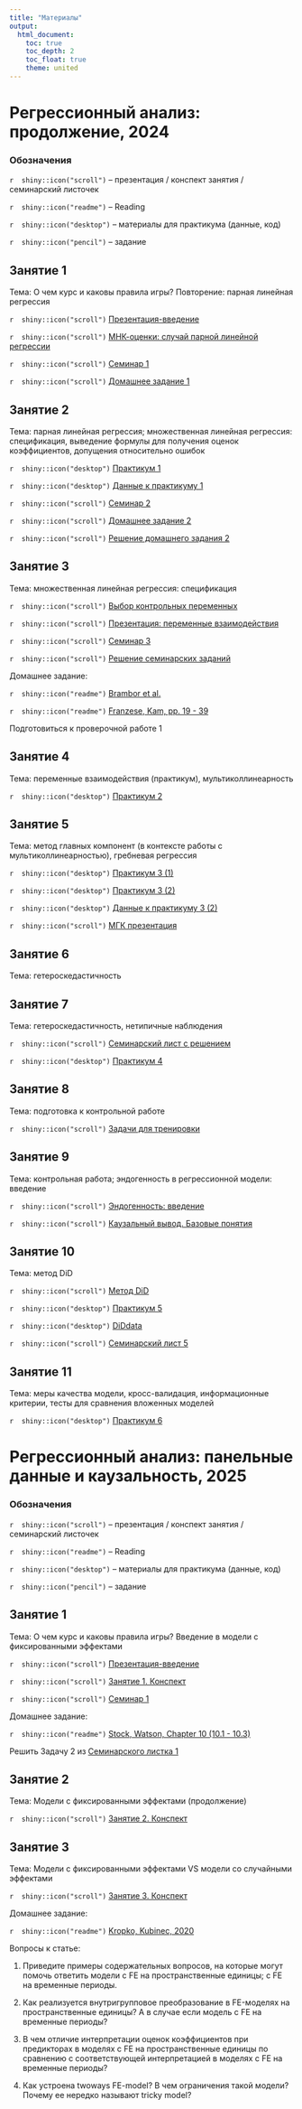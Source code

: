 ```yaml
---
title: "Материалы"
output: 
  html_document:
    toc: true
    toc_depth: 2
    toc_float: true
    theme: united
---
```

# Регрессионный анализ: продолжение, 2024
 
### Обозначения
 
`r  shiny::icon("scroll")` -- презентация / конспект занятия / семинарский листочек
 
`r  shiny::icon("readme")` -- Reading
 
`r  shiny::icon("desktop")` -- материалы для практикума (данные, код)
 
`r  shiny::icon("pencil")` -- задание 
 
## Занятие 1
 
Тема: О чем курс и каковы правила игры? Повторение: парная линейная регрессия
  
`r  shiny::icon("scroll")` <a href="polit_reg_intro_2024.pdf" title=>Презентация-введение</a> 

`r  shiny::icon("scroll")` <a href="OLS_1.pdf" title=>МНК-оценки: случай парной линейной регрессии</a> 

`r  shiny::icon("scroll")` <a href="reg_seminar1.pdf" title=>Семинар 1</a> 

`r  shiny::icon("scroll")` <a href="reg_hw1_2024.pdf" title=>Домашнее задание 1</a> 

## Занятие 2
 
Тема: парная линейная регрессия; множественная линейная регрессия: спецификация, выведение формулы для получения оценок коэффициентов, допущения относительно ошибок

`r  shiny::icon("desktop")` <a href="reg_lab1_2024.ipynb" title=>Практикум 1</a> 

`r  shiny::icon("desktop")` <a href="lab1.dta" title=>Данные к практикуму 1</a> 
  
`r  shiny::icon("scroll")` <a href="reg_seminar2_2024.pdf" title=>Семинар 2</a> 

`r  shiny::icon("scroll")` <a href="reg_hw2_2024.pdf" title=>Домашнее задание 2</a> 

`r  shiny::icon("scroll")` <a href="reg_hw2_solution_.pdf" title=>Решение домашнего задания 2</a> 

## Занятие 3
 
Тема: множественная линейная регрессия: спецификация

`r  shiny::icon("scroll")` <a href="reg_backdoor.pdf" title=>Выбор контрольных переменных</a> 

`r  shiny::icon("scroll")` <a href="reg_interaction_presentation.pdf" title=>Презентация: переменные взаимодействия</a> 

`r  shiny::icon("scroll")` <a href="reg_seminar3.pdf" title=>Семинар 3</a> 

`r  shiny::icon("scroll")` <a href="reg_interactions_solution.pdf" title=>Решение семинарских заданий</a> 


Домашнее задание: 

`r  shiny::icon("readme")` <a href="https://disk.yandex.ru/i/XhNnotShTyC8dw" title=> Brambor et al.</a>
 
`r  shiny::icon("readme")` <a href="https://disk.yandex.ru/i/ufuj_2Ks2FglpQ" title=> Franzese, Kam, pp. 19 - 39 </a>

Подготовиться к проверочной работе 1


## Занятие 4
 
Тема: переменные взаимодействия (практикум), мультиколлинеарность 

`r  shiny::icon("desktop")` <a href="reg_lab2_2024.ipynb" title=>Практикум 2</a>

## Занятие 5
 
Тема: метод главных компонент (в контексте работы с мультиколлинеарностью), гребневая регрессия 

`r  shiny::icon("desktop")` <a href="reg_lab3_1_2024_.ipynb" title=>Практикум 3 (1) </a>

`r  shiny::icon("desktop")` <a href="reg_lab3_2_2024_.ipynb" title=>Практикум 3 (2) </a>

`r  shiny::icon("desktop")` <a href="lab3_2.dta" title=>Данные к практикуму 3 (2) </a>

`r  shiny::icon("scroll")` <a href="PCA_lecture.pdf" title=>МГК презентация</a> 

## Занятие 6
 
Тема: гетероскедастичность 

## Занятие 7
 
Тема: гетероскедастичность, нетипичные наблюдения 

`r  shiny::icon("scroll")` <a href="reg_seminar_solution.pdf" title=>Семинарский лист с решением</a> 

`r  shiny::icon("desktop")` <a href="reg_lab4_2024.ipynb" title=> Практикум 4</a>

## Занятие 8
 
Тема: подготовка к контрольной работе 

`r  shiny::icon("scroll")` <a href="reg_practice.pdf" title=> Задачи для тренировки </a> 

## Занятие 9
 
Тема: контрольная работа; эндогенность в регрессионной модели: введение

`r  shiny::icon("scroll")` <a href="reg_endogeneity_intro.pdf" title=>Эндогенность: введение</a> 

`r  shiny::icon("scroll")` <a href="reg_causalinference.pdf" title=>Каузальный вывод. Базовые понятия</a> 


## Занятие 10
 
Тема: метод DiD

`r  shiny::icon("scroll")` <a href="DiD_lecture.pdf" title=>Метод DiD</a> 

`r  shiny::icon("desktop")` <a href="reg_lab5_2024.ipynb" title=> Практикум 5</a>

`r  shiny::icon("desktop")` <a href="DiDdata.dta" title=> DiDdata</a>

`r  shiny::icon("scroll")` <a href="reg_seminar5_2024_.pdf" title=>Семинарский лист 5</a> 


## Занятие 11
 
Тема: меры качества модели, кросс-валидация, информационные критерии, тесты для сравнения вложенных моделей

`r  shiny::icon("desktop")` <a href="reg_lab6_2024_.ipynb" title=> Практикум 6</a>


# Регрессионный анализ: панельные данные и каузальность, 2025
 
### Обозначения
 
`r  shiny::icon("scroll")` -- презентация / конспект занятия / семинарский листочек
 
`r  shiny::icon("readme")` -- Reading
 
`r  shiny::icon("desktop")` -- материалы для практикума (данные, код)
 
`r  shiny::icon("pencil")` -- задание 

## Занятие 1
 
Тема: О чем курс и каковы правила игры? Введение в модели с фиксированными эффектами
  
`r  shiny::icon("scroll")` <a href="RAPDC_intro_2025.pdf" title=>Презентация-введение</a> 

`r  shiny::icon("scroll")` <a href="RAPDC_lecture1.html" title=>Занятие 1. Конспект</a> 

`r  shiny::icon("scroll")` <a href="RAPDC_seminar1_2025.pdf" title=>Семинар 1</a> 

Домашнее задание:

`r  shiny::icon("readme")`  <a href="https://disk.yandex.ru/i/G9DO5ZMwYmP2Mw" title=>Stock, Watson, Chapter 10 (10.1 - 10.3)</a>  
 
Решить Задачу 2 из <a href="RAPDC_seminar1_2025.pdf" title=>Семинарского листка 1</a> 

## Занятие 2
 
Тема: Модели с фиксированными эффектами (продолжение)
  
`r  shiny::icon("scroll")` <a href="RAPDC_lecture2.html" title=>Занятие 2. Конспект</a> 

## Занятие 3
 
Тема: Модели с фиксированными эффектами VS модели со случайными эффектами
  
`r  shiny::icon("scroll")` <a href="RAPDC_lecture3.html" title=>Занятие 3. Конспект</a> 

Домашнее задание: 
 
`r  shiny::icon("readme")`  <a href="https://disk.yandex.ru/i/V6oQg2xZeysiDg" title=>Kropko, Kubinec, 2020</a>  
 
Вопросы к статье:
 
1) Приведите примеры содержательных вопросов, на которые могут помочь ответить модели с FE на пространственные единицы; с FE на временные периоды.
 
2) Как реализуется внутригрупповое преобразование в FE-моделях на пространственные единицы? А в случае если модель с FE на временные периоды? 
 
3) В чем отличие интерпретации оценок коэффициентов при предикторах в моделях с FE на пространственные единицы по сравнению с соответствующей интерпретацией в моделях с FE на временные периоды?  
 
4) Как устроена twoways FE-model? В чем ограничения такой модели? Почему ее нередко называют tricky model? 



